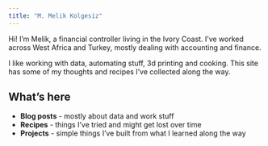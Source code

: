 ```yaml
---
title: "M. Melik Kolgesiz"
---
```


Hi! I'm Melik, a financial controller living in the Ivory Coast. I've worked across West Africa and Turkey, mostly dealing with accounting and finance.

I like working with data, automating stuff, 3d printing and cooking. This site has some of my thoughts and recipes I've collected along the way.

## What's here

- **Blog posts** - mostly about data and work stuff
- **Recipes** - things I've tried and might get lost over time
- **Projects** - simple things I've built from what I learned along the way